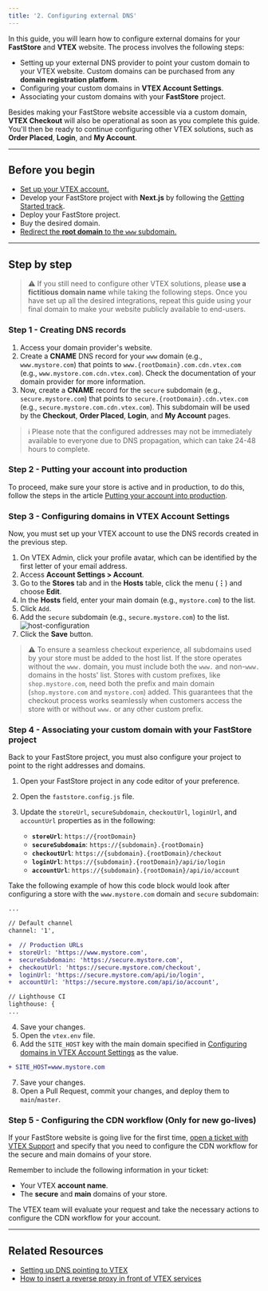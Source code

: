 ```yaml
---
title: '2. Configuring external DNS'
---
```


In this guide, you will learn how to configure external domains for your **FastStore** and **VTEX** website. The process involves the following steps:

- Setting up your external DNS provider to point your custom domain to your VTEX website. Custom domains can be purchased from any **domain registration platform**.
- Configuring your custom domains in **VTEX Account Settings**.
- Associating your custom domains with your **FastStore** project.

Besides making your FastStore website accessible via a custom domain, **VTEX Checkout** will also be operational as soon as you complete this guide. You'll then be ready to continue configuring other VTEX solutions, such as **Order Placed**, **Login**, and **My Account**.

---

## Before you begin

- [Set up your VTEX account.](https://developers.vtex.com/docs/guides/faststore/go-live-1-setting-up-vtex-account-for-faststore)
- Develop your FastStore project with **Next.js** by following the [Getting Started track](https://developers.vtex.com/docs/guides/faststore/getting-started-overview).
- Deploy your FastStore project.
- Buy the desired domain.
- [Redirect the **root domain** to the `www` subdomain.](https://help.vtex.com/en/tutorial/configuring-access-without-www--tutorials_4278#root-domain-redirect-without-www)

---

## Step by step

> ⚠️ If you still need to configure other VTEX solutions, please **use a fictitious domain name** while taking the following steps. Once you have set up all the desired integrations, repeat this guide using your final domain to make your website publicly available to end-users.

### Step 1 - Creating DNS records

1. Access your domain provider's website.
2. Create a **CNAME** DNS record for your `www` domain (e.g., `www.mystore.com`) that points to `www.{rootDomain}.com.cdn.vtex.com` (e.g., `www.mystore.com.cdn.vtex.com`). Check the documentation of your domain provider for more information.
3. Now, create a **CNAME** record for the `secure` subdomain (e.g., `secure.mystore.com`) that points to `secure.{rootDomain}.cdn.vtex.com` (e.g., `secure.mystore.com.cdn.vtex.com`). This subdomain will be used by the **Checkout**, **Order Placed**, **Login**, and **My Account** pages.

> ℹ️ Please note that the configured addresses may not be immediately available to everyone due to DNS propagation, which can take 24-48 hours to complete.

### Step 2 - Putting your account into production

To proceed, make sure your store is active and in production, to do this, follow the steps in the article [Putting your account into production](https://help.vtex.com/en/tracks/go-live-your-store--4Ns5FxIiksmjsdX2yOTduM/7wFsbWgN4rnZsbjhv8IItX#putting-your-account-into-production).

### Step 3 - Configuring domains in VTEX Account Settings

Now, you must set up your VTEX account to use the DNS records created in the previous step.

1. On VTEX Admin, click your profile avatar, which can be identified by the first letter of your email address.
2. Access **Account Settings > Account**.
3. Go to the **Stores** tab and in the **Hosts** table, click the menu (**⋮**) and choose **Edit**.
4. In the **Hosts** field, enter your main domain (e.g., `mystore.com`) to the list.
5. Click `Add`.
6. Add the `secure` subdomain (e.g., `secure.mystore.com`) to the list.
   ![host-configuration](https://vtexhelp.vtexassets.com/assets/docs/src/account-settings-new___2e13bee3041e8505922a737b94652ca6.png)
7. Click the **Save** button.

> ⚠️ To ensure a seamless checkout experience, all subdomains used by your store must be added to the host list. If the store operates without the `www.` domain, you must include both the `www.` and non-`www.` domains in the hosts' list. Stores with custom prefixes, like `shop.mystore.com`, need both the prefix and main domain (`shop.mystore.com` and `mystore.com`) added. This guarantees that the checkout process works seamlessly when customers access the store with or without `www.` or any other custom prefix.

### Step 4 - Associating your custom domain with your FastStore project

Back to your FastStore project, you must also configure your project to point to the right addresses and domains.

1. Open your FastStore project in any code editor of your preference.
2. Open the `faststore.config.js` file.
3. Update the `storeUrl`, `secureSubdomain`, `checkoutUrl`, `loginUrl`, and `accountUrl` properties as in the following:

   - **`storeUrl`**: `https://{rootDomain}`
   - **`secureSubdomain`**: `https://{subdomain}.{rootDomain}`
   - **`checkoutUrl`**: `https://{subdomain}.{rootDomain}/checkout`
   - **`loginUrl`**: `https://{subdomain}.{rootDomain}/api/io/login`
   - **`accountUrl`**: `https://{subdomain}.{rootDomain}/api/io/account`

Take the following example of how this code block would look after configuring a store with the `www.mystore.com` domain and `secure` subdomain:

```diff /faststore.config.js
...

// Default channel
channel: '1',

+  // Production URLs
+  storeUrl: 'https://www.mystore.com',
+  secureSubdomain: 'https://secure.mystore.com',
+  checkoutUrl: 'https://secure.mystore.com/checkout',
+  loginUrl: 'https://secure.mystore.com/api/io/login',
+  accountUrl: 'https://secure.mystore.com/api/io/account',

// Lighthouse CI
lighthouse: {
...
```

4. Save your changes.
5. Open the `vtex.env` file.
6. Add the `SITE_HOST` key with the main domain specified in [Configuring domains in VTEX Account Settings](https://developers.vtex.com/docs/guides/faststore/go-live-2-configuring-external-dns#step-2---configuring-domains-in-vtex-account-management) as the value.

```diff /vtex.env
+ SITE_HOST=www.mystore.com
```

7. Save your changes.
8. Open a Pull Request, commit your changes, and deploy them to `main`/`master`.

### Step 5 - Configuring the CDN workflow (Only for new go-lives)

If your FastStore website is going live for the first time, [open a ticket with VTEX Support](https://help.vtex.com/en/support) and specify that you need to configure the CDN workflow for the secure and main domains of your store.

Remember to include the following information in your ticket:

- Your VTEX **account name**.
- The **secure** and **main** domains of your store.

The VTEX team will evaluate your request and take the necessary actions to configure the CDN workflow for your account.

---

## Related Resources

- [Setting up DNS pointing to VTEX](https://help.vtex.com/tracks/go-live-your-store--4Ns5FxIiksmjsdX2yOTduM/12bQlMbJ68Ot0LIaO6Btkj#setting-up-dns-pointing)
- [How to insert a reverse proxy in front of VTEX services](https://help.vtex.com/en/tutorial/how-to-insert-a-reverse-proxy-in-front-of-vtex-services)
